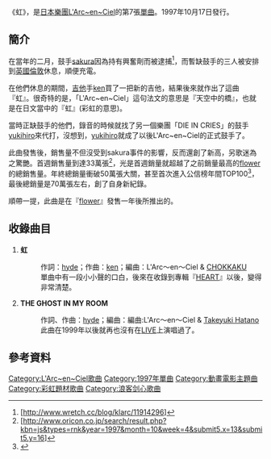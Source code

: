 {{Infobox Single
| Name           = 虹
| Artist         = [[L'Arc~en~Ciel|L'Arc~en~Ciel]]
| Album          = [[HEART_(L'Arc-en-ciel專輯)|HEART]]
| Released       = 1997年10月17日
| Format         = [[單曲|單曲8cm CD]]
| Recorded       = 
| Genre          = [[J-POP|J-POP]]
| Length         = 10分10秒
| Label          = [[Ki/oon_Sony_Records|Ki/oon Sony Records]]
| Writer         = [[hyde|hyde]](作詞)<br>ken(作曲)
| Producer       = L'Arc~en~Ciel
| Certification  = 雙白金（[[日本唱片協會|日本唱片協會]]）
| Chart position = * 週間最高排行第3位（[[Oricon|Oricon]]）
* 1997年10月份排行第5位（Oricon）
* 1997年11月份排行第10位（Oricon）
* 1997年度排行第53位（Oricon）
| Last single    = [[Lies_and_Truth|Lies and Truth]]<br />(1996年) 
| This single    = '''虹''' <br />(1997年) 
| Next single    = [[winter_fall|winter fall]]<br />(1998年) 
| Misc           =
}}
《虹》，是[[日本|日本]][[樂團|樂團]][[L'Arc~en~Ciel|L'Arc~en~Ciel]]的第7張[[單曲|單曲]]。1997年10月17日發行。

==簡介==
在當年的二月，鼓手[[sakura|sakura]]因為持有興奮劑而被逮捕<ref>[http://www.wretch.cc/blog/klarc/11914296{{lang|ch|克拉克·周 (klarc Chou) - L'Arc~en~Ciel(彩虹) ~ 08}}]</ref>，而暫缺鼓手的三人被安排到[[英國|英國]][[倫敦|倫敦]]休息，順便充電。

在他們休息的期間，[[吉他|吉他]]手[[ken|ken]]買了一把新的吉他，結果後來就作出了這曲『虹』。很奇特的是，「L'Arc~en~Ciel」這句法文的意思是『天空中的橋』，也就是在日文當中的『虹』(彩虹的意思)。

當時正缺鼓手的他們，錄音的時候就找了另一個樂團「DIE IN CRIES」的鼓手[[yukihiro|yukihiro]]來代打，沒想到，[[yukihiro|yukihiro]]就成了以後L'Arc~en~Ciel的正式鼓手了。

此曲發售後，銷售量不但沒受到sakura事件的影響，反而還創了新高，另歌迷為之驚艷。首週銷售量到達33萬張<ref>[http://www.oricon.co.jp/search/result.php?kbn=js&types=rnk&year=1997&month=10&week=4&submit5.x=13&submit5.y=16{{lang|ja|檢索結果-ORICON STYLE アーティスト/CD檢索}}]{{Dead link|date=2018年6月 |bot=InternetArchiveBot |fix-attempted=no }}</ref>，光是首週銷量就超越了之前銷量最高的[[flower|flower]]的總銷售量。年終總銷量衝破50萬張大關，甚至首次進入公信榜年間TOP100<ref>{{Cite web |url=http://www.musictvprogram.com/corner-ranking-1997.html# |script-title=ja:1997年間シングルランキング TOP100 |access-date=2010-08-18 |archive-url=https://web.archive.org/web/20141225051351/http://www.musictvprogram.com/corner-ranking-1997.html |archive-date=2014-12-25 |dead-url=yes }}</ref>，最後總銷量是70萬張左右，創了自身新紀錄。

順帶一提，此曲是在『[[flower|flower]]』發售一年後所推出的。

==收錄曲目==
# '''虹'''
#:作詞：[[hyde|hyde]]；作曲：[[ken|ken]]；編曲：L'Arc〜en〜Ciel & [[CHOKKAKU|CHOKKAKU]]
#:單曲中有一段小小聲的口白，後來在收錄到專輯『[[HEART|HEART]]』以後，變得非常清楚。
# '''THE GHOST IN MY ROOM'''
#:作詞、作曲：[[hyde|hyde]]；編曲：編曲:L'Arc〜en〜Ciel & [[Takeyuki_Hatano|Takeyuki Hatano]]
#:此曲在1999年以後就再也沒有在[[LIVE|LIVE]]上演唱過了。

==參考資料==
{{reflist}}

{{L'Arc~en~Ciel}}
{{浪客剑心}}
{{DEFAULTSORT:niji}}
[[Category:L'Arc~en~Ciel歌曲|Category:L'Arc~en~Ciel歌曲]]
[[Category:1997年單曲|Category:1997年單曲]]
[[Category:動畫電影主題曲|Category:動畫電影主題曲]]
[[Category:彩虹題材歌曲|Category:彩虹題材歌曲]]
[[Category:浪客剑心歌曲|Category:浪客剑心歌曲]]